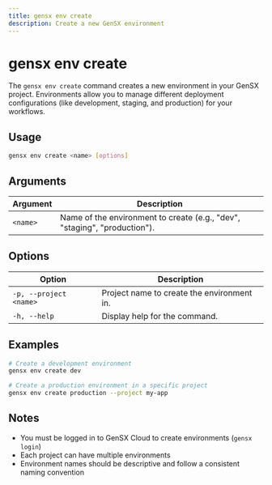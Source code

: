 ```yaml
---
title: gensx env create
description: Create a new GenSX environment
---
```


# gensx env create

The `gensx env create` command creates a new environment in your GenSX project. Environments allow you to manage different deployment configurations (like development, staging, and production) for your workflows.

## Usage

```bash
gensx env create <name> [options]
```

## Arguments

| Argument | Description                                                               |
| -------- | ------------------------------------------------------------------------- |
| `<name>` | Name of the environment to create (e.g., "dev", "staging", "production"). |

## Options

| Option                 | Description                                |
| ---------------------- | ------------------------------------------ |
| `-p, --project <name>` | Project name to create the environment in. |
| `-h, --help`           | Display help for the command.              |

## Examples

```bash
# Create a development environment
gensx env create dev

# Create a production environment in a specific project
gensx env create production --project my-app
```

## Notes

- You must be logged in to GenSX Cloud to create environments (`gensx login`)
- Each project can have multiple environments
- Environment names should be descriptive and follow a consistent naming convention
